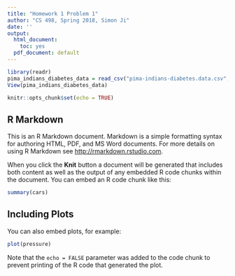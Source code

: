 ```yaml
---
title: "Homework 1 Problem 1"
author: "CS 498, Spring 2018, Simon Ji"
date: ''
output:
  html_document: 
    toc: yes
  pdf_document: default
---
```


```r
library(readr)
pima_indians_diabetes_data = read_csv("pima-indians-diabetes.data.csv", col_names = FALSE)
View(pima_indians_diabetes_data)
```


```r
knitr::opts_chunk$set(echo = TRUE)
```

## R Markdown

This is an R Markdown document. Markdown is a simple formatting syntax for authoring HTML, PDF, and MS Word documents. For more details on using R Markdown see <http://rmarkdown.rstudio.com>.

When you click the **Knit** button a document will be generated that includes both content as well as the output of any embedded R code chunks within the document. You can embed an R code chunk like this:

```r
summary(cars)
```

## Including Plots

You can also embed plots, for example:

```r
plot(pressure)
```

Note that the `echo = FALSE` parameter was added to the code chunk to prevent printing of the R code that generated the plot.
